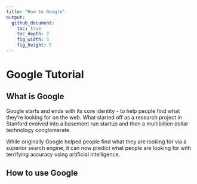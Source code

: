 ```yaml
---
title: "How to Google"
output:
  github_document:
    toc: true
    toc_depth: 2
    fig_width: 5
    fig_height: 5
---
```


# Google Tutorial

## What is Google

Google starts and ends with its core identity - to help people find what they're looking for on the web. What started off
as a research project in Stanford evolved into a basement run startup and then a multibillion dollar technology conglomerate.

While originally Google helped people find what they are looking for via a superior search engine, it can now predict what
people are looking for with terrifying accuracy using artificial intelligence.

## How to use Google
